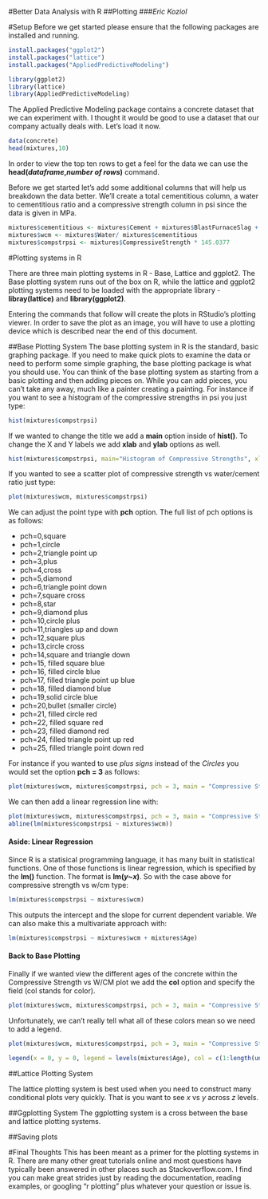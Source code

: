 
#Better Data Analysis with R
##Plotting
###*Eric Koziol*


#Setup
Before we get started please ensure that the following packages are installed and running.

```r
install.packages("ggplot2")
install.packages("lattice")
install.packages("AppliedPredictiveModeling")
```
```r
library(ggplot2)
library(lattice)
library(AppliedPredictiveModeling)
```

The Applied Predictive Modeling package contains a concrete dataset that we can experiment with.  I thought it would be good to use a dataset that our company actually deals with.  Let's load it now.

```r
data(concrete)
head(mixtures,10)
```

In order to view the top ten rows to get a feel for the data we can use the **head(*dataframe*,*number of rows*)** command.

Before we get started let's add some additional columns that will help us breakdown the data better.  We'll create a total cementitious column, a water to cementitious ratio and a compressive strength column in psi since the data is given in MPa.

```r
mixtures$cementitious <- mixtures$Cement + mixtures$BlastFurnaceSlag + mixtures$FlyAsh
mixtures$wcm <- mixtures$Water/ mixtures$cementitious
mixtures$compstrpsi <- mixtures$CompressiveStrength * 145.0377
```
#Plotting systems in R

There are three main plotting systems in R - Base, Lattice and ggplot2.  The Base plotting system runs out of the box on R, while the lattice and ggplot2 plotting systems need to be loaded with the appropriate library - **libray(lattice)** and **library(ggplot2)**.

Entering the commands that follow will create the plots in RStudio's plotting viewer.  In order to save the plot as an image, you will have to use a plotting device which is described near the end of this document.


##Base Plotting System
The base plotting system in R is the standard, basic graphing package.  If you need to make quick plots to examine the data or need to perform some simple graphing, the base plotting package is what you should use.  You can think of the base plotting system as starting from a basic plotting and then adding pieces on.  While you can add pieces, you can't take any away, much like a painter creating a painting.  For instance if you want to see a histogram of the compressive strengths in psi you just type:

```r
hist(mixtures$compstrpsi)
```

If we wanted to change the title we add a **main** option inside of **hist()**.  To change the X and Y labels we add **xlab** and **ylab** options as well.

```r
hist(mixtures$compstrpsi, main="Histogram of Compressive Strengths", xlab="Compressive Strength (psi)", ylab="Count")
```

If you wanted to see a scatter plot of compressive strength vs water/cement ratio just type:

```r
plot(mixtures$wcm, mixtures$compstrpsi)
```

We can adjust the point type with **pch** option.  The full list of pch options is as follows:


* pch=0,square
* pch=1,circle
* pch=2,triangle point up
* pch=3,plus
* pch=4,cross
* pch=5,diamond
* pch=6,triangle point down
* pch=7,square cross
* pch=8,star
* pch=9,diamond plus
* pch=10,circle plus
* pch=11,triangles up and down
* pch=12,square plus
* pch=13,circle cross
* pch=14,square and triangle down
* pch=15, filled square blue
* pch=16, filled circle blue
* pch=17, filled triangle point up blue
* pch=18, filled diamond blue
* pch=19,solid circle blue
* pch=20,bullet (smaller circle)
* pch=21, filled circle red
* pch=22, filled square red
* pch=23, filled diamond red
* pch=24, filled triangle point up red
* pch=25, filled triangle point down red

For instance if you wanted to use *plus signs* instead of the *Circles* you would set the option **pch = 3** as follows:

```r
plot(mixtures$wcm, mixtures$compstrpsi, pch = 3, main = "Compressive Strength vs W/CM", xlab="W/CM", ylab="Compressive Strength (psi)")
```

We can then add a linear regression line with:

```r
plot(mixtures$wcm, mixtures$compstrpsi, pch = 3, main = "Compressive Strength vs W/CM", xlab="W/CM", ylab="Compressive Strength (psi)")
abline(lm(mixtures$compstrpsi ~ mixtures$wcm))
```

#### Aside: Linear Regression
Since R is a statisical programming language, it has many built in statistical functions.  One of those functions is linear regression, which is specified by the **lm()** function.  The format is **lm(*y*~*x*)**.  So with the case above for compressive strength vs w/cm type:

```r
lm(mixtures$compstrpsi ~ mixtures$wcm)
```

This outputs the intercept and the slope for current dependent variable.  We can also make this a multivariate approach with:

```r
lm(mixtures$compstrpsi ~ mixtures$wcm + mixtures$Age)
```

#### Back to Base Plotting

Finally if we wanted view the different ages of the concrete within the Compressive Strength vs W/CM plot we add the **col** option and specify the field (col stands for color).

```r
plot(mixtures$wcm, mixtures$compstrpsi, pch = 3, main = "Compressive Strength vs W/CM", xlab="W/CM", ylab="Compressive Strength (psi)", col = mixtures$Age)
```

Unfortunately, we can't really tell what all of these colors mean so we need to add a legend.  
```r
plot(mixtures$wcm, mixtures$compstrpsi, pch = 3, main = "Compressive Strength vs W/CM", xlab="W/CM", ylab="Compressive Strength (psi)", col = mixtures$Age)

legend(x = 0, y = 0, legend = levels(mixtures$Age), col = c(1:length(unique(mixtures$Age))), pch = 3)
```


##Lattice Plotting System

The lattice plotting system is best used when you need to construct many conditional plots very quickly.  That is you want to see *x* vs *y* across *z* levels.


##Ggplotting System
The ggplotting system is a cross between the base and lattice plotting systems.


##Saving plots

#Final Thoughts
This has been meant as a primer for the plotting systems in R.  There are many other great tutorials online and most questions have typically been answered in other places such as Stackoverflow.com.  I find you can make great strides just by reading the documentation, reading examples, or googling "r plotting " plus whatever your question or issue is.
